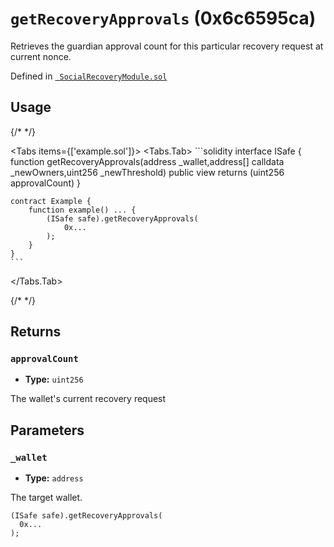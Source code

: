 



# `getRecoveryApprovals` (0x6c6595ca)



Retrieves the guardian approval count for this particular recovery request at current nonce.




Defined in [` SocialRecoveryModule.sol`](https://github.com/safe-global/safe-modules/tree/recovery/v0.1.0/modules/recovery/contracts/generated-markups/candide-contracts/contracts/modules/social_recovery/SocialRecoveryModule.sol#Lundefined)


## Usage

{/* <!-- vale off --> */}

<Tabs items={['example.sol']}>
  <Tabs.Tab>
    ```solidity
    interface ISafe {
        function getRecoveryApprovals(address _wallet,address[] calldata _newOwners,uint256 _newThreshold) public view returns (uint256 approvalCount)
    }

    contract Example {
        function example() ... {
            (ISafe safe).getRecoveryApprovals(
                0x...
            );
        }
    }
    ```
  </Tabs.Tab>
</Tabs>

{/* <!-- vale on --> */}

## Returns

### `approvalCount`

  - **Type:** `uint256`

  The wallet's current recovery request




## Parameters

### `_wallet`

  - **Type:** `address`

  The target wallet.

  ```solidity focus=2
  (ISafe safe).getRecoveryApprovals(
    0x...
  );
  ```





